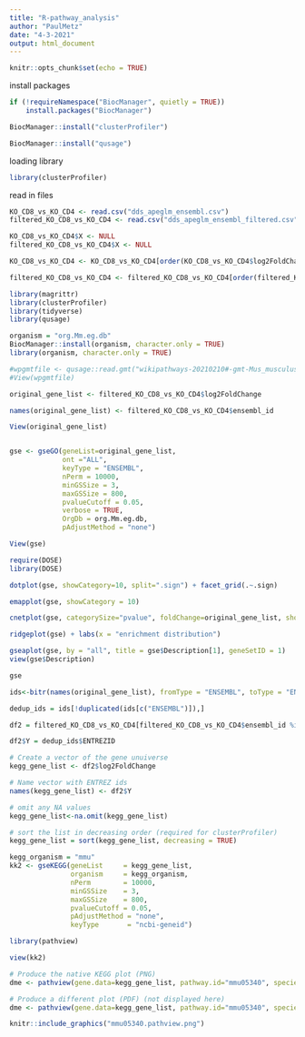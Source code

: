 ```yaml
---
title: "R-pathway_analysis"
author: "PaulMetz"
date: "4-3-2021"
output: html_document
---
```


```r
knitr::opts_chunk$set(echo = TRUE)
```

install packages

```r
if (!requireNamespace("BiocManager", quietly = TRUE))
    install.packages("BiocManager")

BiocManager::install("clusterProfiler")

BiocManager::install("qusage")

```


loading library

```r
library(clusterProfiler)
```
read in files


```r
KO_CD8_vs_KO_CD4 <- read.csv("dds_apeglm_ensembl.csv")
filtered_KO_CD8_vs_KO_CD4 <- read.csv("dds_apeglm_ensembl_filtered.csv")

KO_CD8_vs_KO_CD4$X <- NULL
filtered_KO_CD8_vs_KO_CD4$X <- NULL

KO_CD8_vs_KO_CD4 <- KO_CD8_vs_KO_CD4[order(KO_CD8_vs_KO_CD4$log2FoldChange, decreasing = TRUE),]

filtered_KO_CD8_vs_KO_CD4 <- filtered_KO_CD8_vs_KO_CD4[order(filtered_KO_CD8_vs_KO_CD4$log2FoldChange, decreasing = TRUE),]

```



```r
library(magrittr)
library(clusterProfiler)
library(tidyverse)
library(qusage)

organism = "org.Mm.eg.db"
BiocManager::install(organism, character.only = TRUE)
library(organism, character.only = TRUE)

#wpgmtfile <- qusage::read.gmt("wikipathways-20210210#-gmt-Mus_musculus.gmt")
#View(wpgmtfile)
```


```r
original_gene_list <- filtered_KO_CD8_vs_KO_CD4$log2FoldChange

names(original_gene_list) <- filtered_KO_CD8_vs_KO_CD4$ensembl_id

View(original_gene_list)


gse <- gseGO(geneList=original_gene_list, 
             ont ="ALL", 
             keyType = "ENSEMBL", 
             nPerm = 10000, 
             minGSSize = 3, 
             maxGSSize = 800, 
             pvalueCutoff = 0.05, 
             verbose = TRUE, 
             OrgDb = org.Mm.eg.db, 
             pAdjustMethod = "none")

View(gse)

```

```r
require(DOSE)
library(DOSE)

dotplot(gse, showCategory=10, split=".sign") + facet_grid(.~.sign)
```


```r
emapplot(gse, showCategory = 10)
```

```r
cnetplot(gse, categorySize="pvalue", foldChange=original_gene_list, showCategory = 3)
```


```r
ridgeplot(gse) + labs(x = "enrichment distribution")

```


```r
gseaplot(gse, by = "all", title = gse$Description[1], geneSetID = 1)
view(gse$Description)
```

```r
gse
```




```r
ids<-bitr(names(original_gene_list), fromType = "ENSEMBL", toType = "ENTREZID", OrgDb=org.Mm.eg.db)

dedup_ids = ids[!duplicated(ids[c("ENSEMBL")]),]

df2 = filtered_KO_CD8_vs_KO_CD4[filtered_KO_CD8_vs_KO_CD4$ensembl_id %in% dedup_ids$ENSEMBL,]

df2$Y = dedup_ids$ENTREZID

# Create a vector of the gene unuiverse
kegg_gene_list <- df2$log2FoldChange

# Name vector with ENTREZ ids
names(kegg_gene_list) <- df2$Y

# omit any NA values 
kegg_gene_list<-na.omit(kegg_gene_list)

# sort the list in decreasing order (required for clusterProfiler)
kegg_gene_list = sort(kegg_gene_list, decreasing = TRUE)

kegg_organism = "mmu"
kk2 <- gseKEGG(geneList     = kegg_gene_list,
               organism     = kegg_organism,
               nPerm        = 10000,
               minGSSize    = 3,
               maxGSSize    = 800,
               pvalueCutoff = 0.05,
               pAdjustMethod = "none",
               keyType       = "ncbi-geneid")


```


```r
library(pathview)

view(kk2)

# Produce the native KEGG plot (PNG)
dme <- pathview(gene.data=kegg_gene_list, pathway.id="mmu05340", species = kegg_organism)

# Produce a different plot (PDF) (not displayed here)
dme <- pathview(gene.data=kegg_gene_list, pathway.id="mmu05340", species = kegg_organism, kegg.native = F)

knitr::include_graphics("mmu05340.pathview.png")

```

































